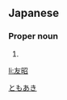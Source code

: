 ==Japanese==
{{ja-kanjitab|友|昭}}

===Proper noun===
{{ja-pos|proper|ともあき}}

# {{given name|male|lang=ja}}

[[Category:Japanese male given names|ともあき]]

[[li:友昭]]